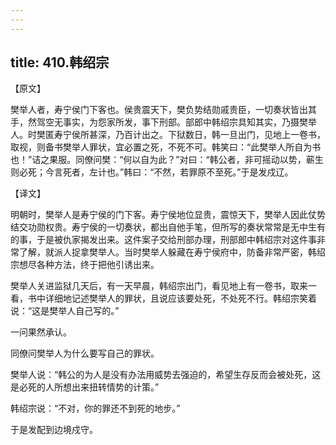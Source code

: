 ```yaml
---
---
---
```

title: 410.韩绍宗
---



【原文】

樊举人者，寿宁侯门下客也。侯贵震天下，樊负势结勋戚贵臣，一切奏状皆出其手，然驾空无事实，为怨家所发，事下刑部。部郎中韩绍宗具知其实，乃摄樊举人。时樊匿寿宁侯所甚深，乃百计出之。下狱数日，韩一旦出门，见地上一卷书，取视，则备书樊举人罪状，宜必置之死，不死不可。韩笑曰：“此樊举人所自为书也！”诘之果服。同僚问樊：“何以自为此？”对曰：“韩公者，非可摇动以势，蕲生则必死；今言死者，左计也。”韩曰：“不然，若罪原不至死。”于是发戍辽。

【译文】

明朝时，樊举人是寿宁侯的门下客。寿宁侯地位显贵，震惊天下，樊举人因此仗势结交功勋权贵。寿宁侯的一切奏状，都出自他手笔，但所写的奏状常常是无中生有的事，于是被仇家揭发出来。这件案子交给刑部办理，刑部郎中韩绍宗对这件事非常了解，就派人捉拿樊举人。当时樊举人躲藏在寿宁侯府中，防备非常严密，韩绍宗想尽各种方法，终于把他引诱出来。

樊举人关进监狱几天后，有一天早晨，韩绍宗出门，看见地上有一卷书，取来一看，书中详细地记述樊举人的罪状，且说应该要处死，不处死不行。韩绍宗笑着说：“这是樊举人自己写的。”

一问果然承认。

同僚问樊举人为什么要写自己的罪状。

樊举人说：“韩公的为人是没有办法用威势去强迫的，希望生存反而会被处死，这是必死的人所想出来扭转情势的计策。”

韩绍宗说：“不对，你的罪还不到死的地步。”

于是发配到边境戍守。